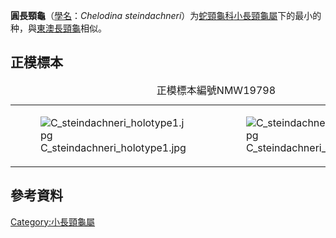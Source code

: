 {{Speciesbox
| name = 圓長頸龜
| image = 
| image_caption = 
| image_width = 220px
| status = LR/lc
| status_system = iucn2.3
| genus = Chelodina
| species = steindachneri
| authority = Siebenrock, 1914<ref name=sb14>Siebenrock, F. 1914. Eine neue ''Chelodina'' Art aus Westaustralien. Anz. Ak. Wiss. Wien. 17:386-387.</ref>
| synonyms = 
* ''Chelodina steindachneri'' <small>Siebenrock, 1914</small>
* ''Chelodina millymillyensis'' <small>Glauert, 1923</small>
* ''Hesperochelodina steindachneri'' <small>Wells & Wellington, 1985</small>
| synonyms_ref=<ref name="Fritz 2007">{{Cite journal |journal=Vertebrate Zoology |title=Checklist of Chelonians of the World |year=2007 |author=Fritz Uwe |coauthors=Peter Havaš |volume=57 |issue=2 |pages=326–327 |id=ISSN 18640-5755 |url=http://www.cnah.org/pdf_files/851.pdf |archiveurl=https://www.webcitation.org/5v20ztMND?url=http://www.cnah.org/pdf_files/851.pdf |archivedate=2010-12-17 |accessdate=29 May 2012 |deadurl=yes }}</ref>
}}
'''圓長頸龜'''（[[學名|學名]]：''Chelodina steindachneri''）为[[蛇頸龜科|蛇頸龜科]][[小長頸龜屬|小長頸龜屬]]下的最小的种，與[[東澳長頸龜|東澳長頸龜]]相似。

==正模標本==
{| class="wikitable" border="0"
|+ 正模標本編號NMW19798
|-
| [[File:C_steindachneri_holotype1.jpg|thumb]] || [[File:C_steindachneri_holotype2.jpg|thumb]]
|}

==參考資料==
{{reflist}}
{{Taxonbar|from=Q2707055}}

[[Category:小長頸龜屬|Category:小長頸龜屬]]